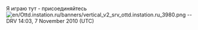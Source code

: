 Я играю тут - присоединяйтесь
[[File:en/Ottd.instation.ru/banners/vertical v2 srv ottd.instation.ru 3980.png]]
--DRV 14:03, 7 November 2010 (UTC)